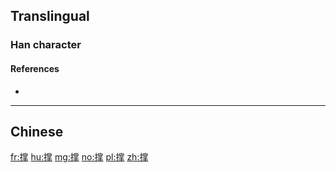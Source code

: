 {{also|撐}}
==Translingual==

===Han character===
{{Han char|rn=64|rad=手|as=12|sn=15|four=|canj=QFBQ|ids=⿰扌掌}}

====References====
* {{Han ref|kx=0454.040|dkj=12694|dj=0803.210|hdz=31957.010|uh=6491|ud=25745}}

----

==Chinese==
{{zh-see|撐}}

[[fr:撑]]
[[hu:撑]]
[[mg:撑]]
[[no:撑]]
[[pl:撑]]
[[zh:撑]]